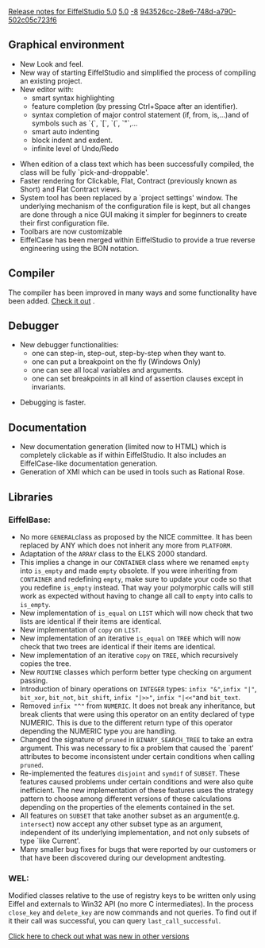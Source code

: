 [[Property:title|Release notes for EiffelStudio 5.0]]
[[Property:link_title|5.0]]
[[Property:weight|-8]]
[[Property:uuid|943526cc-28e6-748d-a790-502c05c723f6]]
==Graphical environment==
* New Look and feel.
* New way of starting EiffelStudio and simplified the process of compiling an existing project.
* New editor with: 
** smart syntax highlighting
** feature completion (by pressing Ctrl+Space after an identifier).
** syntax completion of major control statement (if, from, is,...)and of symbols such as `{`, `[`, `(`, `"`,...
** smart auto indenting
** block indent and exdent.
** infinite level of Undo/Redo

* When edition of a class text which has been successfully compiled, the class will be fully `pick-and-droppable'.
* Faster rendering for Clickable, Flat, Contract (previously known as Short) and Flat Contract views.
* System tool has been replaced by a `project settings' window. The underlying mechanism of the configuration file is kept, but all changes are done through a nice GUI making it simpler for beginners to create their first configuration file.
* Toolbars are now customizable
* EiffelCase has been merged within EiffelStudio to provide a true reverse engineering using the BON notation.

==Compiler==
The compiler has been improved in many ways and some functionality have been added. [[Major changes between ISE Eiffel 4.5 and ISE Eiffel 5.0|Check it out]] . 
==Debugger==
* New debugger functionalities: 
** one can step-in, step-out, step-by-step when they want to.
** one can put a breakpoint on the fly (Windows Only)
** one can see all local variables and arguments.
** one can set breakpoints in all kind of assertion clauses except in invariants.

* Debugging is faster.

==Documentation==
* New documentation generation (limited now to HTML) which is completely clickable as if within EiffelStudio. It also includes an EiffelCase-like documentation generation.
* Generation of XMI which can be used in tools such as Rational Rose.

==Libraries==

===EiffelBase:===
* No more <code>GENERAL </code>class as proposed by the NICE committee. It has been replaced by ANY which does not inherit any more from <code>PLATFORM</code>.
* Adaptation of the <code>ARRAY</code> class to the ELKS 2000 standard.
* This implies a change in our <code>CONTAINER</code> class where we renamed <code>empty</code> into <code>is_empty</code> and made <code>empty</code> obsolete. If you were inheriting from <code>CONTAINER</code> and redefining <code>empty</code>, make sure to update your code so that you redefine <code>is_empty</code> instead. That way your polymorphic calls will still work as expected without having to change all call to <code>empty</code> into calls to <code>is_empty</code>.
* New implementation of <code>is_equal</code> on <code>LIST</code> which will now check that two lists are identical if their items are identical.
* New implementation of <code>copy</code> on <code>LIST</code>.
* New implementation of an iterative <code>is_equal</code> on <code>TREE</code> which will now check that two trees are identical if their items are identical.
* New implementation of an iterative <code>copy</code> on <code>TREE</code>, which recursively copies the tree.
* New <code>ROUTINE</code> classes which perform better type checking on argument passing.
* Introduction of binary operations on <code>INTEGER</code> types: <code>infix "&"</code>,<code>infix "|"</code>, <code>bit_xor</code>, <code>bit_not</code>, <code>bit_shift</code>, <code>infix "|>>"</code>, <code>infix "|<<"</code>and <code>bit_text</code>.
* Removed <code>infix "^"</code> from <code>NUMERIC</code>. It does not break any inheritance, but break clients that were using this operator on an entity declared of type NUMERIC. This is due to the different return type of this operator depending the NUMERIC type you are handling.
* Changed the signature of <code>pruned</code> in <code>BINARY_SEARCH_TREE</code> to take an extra argument. This was necessary to fix a problem that caused the `parent' attributes to become inconsistent under certain conditions when calling <code>pruned</code>.
* Re-implemented the features <code>disjoint</code> and <code>symdif</code> of <code>SUBSET</code>. These features caused problems under certain conditions and were also quite inefficient. The new implementation of these features uses the strategy pattern to choose among different versions of these calculations depending on the properties of the elements contained in the set.
* All features on <code>SUBSET</code> that take another subset as an argument(e.g. <code>intersect</code>) now accept any other subset type as an argument, independent of its underlying implementation, and not only subsets of type `like Current'.
* Many smaller bug fixes for bugs that were reported by our customers or that have been discovered during our development andtesting.

===WEL:===

Modified classes relative to the use of registry keys to be written only using Eiffel and externals to Win32 API (no more C intermediates). In the process <code>close_key</code> and <code>delete_key</code> are now commands and not queries. To find out if it their call was successful, you can query <code>last_call_successful</code>. 

[[EiffelStudio release notes|Click here to check out what was new in other versions]]  




